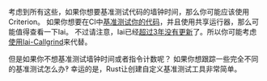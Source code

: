 考虑到所有这些，如果你想要基准测试代码的墙钟时间，那么你可能应该使用Criterion。
如果你想要在CI中[基准测试你的代码][continuous benchmarking]，并且使用共享运行器，那么可能值得查看一下Iai。
不过请注意，Iai已经[超过3年没有更新][github iai]了。所以你可能考虑[使用Iai-Callgrind][adapters iai callgrind]来代替。

但是如果你不想基准测试墙钟时间或者指令计数呢？
如果你想跟踪一些完全不同的基准测试怎么办‽
幸运的是，Rust让创建自定义基准测试工具非常简单。

[github iai]: https://github.com/bheisler/iai/commits/main/

[continuous benchmarking]: /zh/docs/explanation/continuous-benchmarking/
[adapters iai callgrind]: /zh/docs/explanation/adapters/#-rust-iai-callgrind
